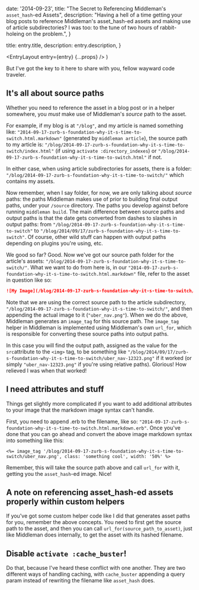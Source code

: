 
  date: '2014-09-23',
  title: "The Secret to Referencing Middleman's `asset_hash`-ed Assets",
  description:
    "Having a hell of a time getting your blog posts to reference Middleman's asset_hash-ed assets and making use of article subdirectories? I was too: to the tune of two hours of rabbit-holeing on the problem.",
}

  title: entry.title,
  description: entry.description,
}

  <EntryLayout
    entry={entry}
    {...props}
  />
)

But I've got the key to it here to share with you, fellow wayward code traveler.

## It's all about source paths

Whether you need to reference the asset in a blog post or in a helper somewhere, you _must_ make use of Middleman's _source_ path to the asset.

For example, if my blog is at `"/blog"`, and my article is named something like: `"2014-09-17-zurb-s-foundation-why-it-s-time-to-switch.html.markdown"` (generated by `middleman article`), the source path to my article is: `"/blog/2014-09-17-zurb-s-foundation-why-it-s-time-to-switch/index.html"` (if using `activate :directory_indexes`) or `"/blog/2014-09-17-zurb-s-foundation-why-it-s-time-to-switch.html"` if not.

In either case, when using article subdirectories for assets, there is a folder: `"/blog/2014-09-17-zurb-s-foundation-why-it-s-time-to-switch/"` which contains my assets.

Now remember, when I say folder, for now, we are only talking about _source_ paths: the paths Middleman makes use of prior to building final output paths, under your `/source` directory. The paths you develop against before running `middleman build`. The main difference between source paths and output paths is that the date gets converted from dashes to slashes in output paths: from `"/blog/2014-09-17-zurb-s-foundation-why-it-s-time-to-switch"` to `"/blog/2014/09/17/zurb-s-foundation-why-it-s-time-to-switch"`. Of course, other wild stuff can happen with output paths depending on plugins you're using, etc.

We good so far? Good. Now we've got our source path folder for the article's assets: `"/blog/2014-09-17-zurb-s-foundation-why-it-s-time-to-switch/"`. What we want to do from here is, in our `"2014-09-17-zurb-s-foundation-why-it-s-time-to-switch.html.markdown"` file, refer to the asset in question like so:

```markdown
![My Image](/blog/2014-09-17-zurb-s-foundation-why-it-s-time-to-switch/uber_nav.png 'My Image')
```

Note that we are using the correct source path to the article subdirectory, `"/blog/2014-09-17-zurb-s-foundation-why-it-s-time-to-switch/"`, and then appending the actual image to it (`"uber_nav.png"`). When we do the above, Middleman generates an `image_tag` for this source path. The `image_tag` helper in Middleman is implemented using Middleman's own `url_for`, which is responsible for converting these source paths into output paths.

In this case you will find the output path, assigned as the value for the `src`attribute to the `<img>` tag, to be something like `"/blog/2014/09/17/zurb-s-foundation-why-it-s-time-to-switch/uber_nav-12323.png"` if it worked (or simply `"uber_nav-12323.png"` if you're using relative paths). Glorious! How relieved I was when that worked!

## I need attributes and stuff

Things get slightly more complicated if you want to add additional attributes to your image that the markdown image syntax can't handle.

First, you need to append .erb to the filename, like so: `"2014-09-17-zurb-s-foundation-why-it-s-time-to-switch.html.markdown.erb"`. Once you've done that you can go ahead and convert the above image markdown syntax into something like this:

```erb
<%= image_tag '/blog/2014-09-17-zurb-s-foundation-why-it-s-time-to-switch/uber_nav.png', class: 'something cool', width: '50%' %>
```

Remember, this will take the source path above and call `url_for` with it, getting you the `asset_hash`-ed image. Nice!

## A note on referencing asset_hash-ed assets properly within custom helpers

If you've got some custom helper code like I did that generates asset paths for you, remember the above concepts. You need to first get the source path to the asset, and then you can call `url_for(source_path_to_asset)`, just like Middleman does internally, to get the asset with its hashed filename.

## Disable `activate :cache_buster`!

Do that, because I've heard these conflict with one another. They are two different ways of handling caching, with `cache_buster` appending a query param instead of rewriting the filename like `asset_hash` does.

